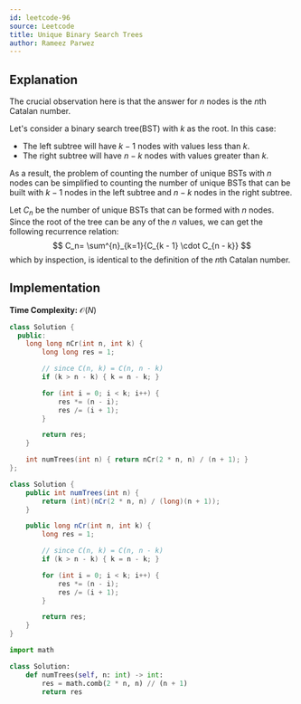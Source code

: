 ```yaml
---
id: leetcode-96
source: Leetcode
title: Unique Binary Search Trees
author: Rameez Parwez
---
```


## Explanation

The crucial observation here is that the answer for $n$ nodes is the $n$th Catalan number.

<Spoiler title = "Proof">

Let's consider a binary search tree(BST) with $k$ as the root.
In this case:
- The left subtree will have $k - 1$ nodes with values less than $k$.
- The right subtree will have $n - k$ nodes with values greater than $k$.

As a result, the problem of counting the number of unique BSTs with $n$ nodes can be simplified to
counting the number of unique BSTs that can be built with $k - 1$ nodes in the left subtree and $n - k$ nodes in the right subtree.

Let $C_n$ be the number of unique BSTs that can be formed with $n$ nodes.
Since the root of the tree can be any of the $n$ values, we can get the following recurrence relation:
$$
C_n= \sum^{n}_{k=1}{C_{k - 1} \cdot C_{n - k}}
$$
which by inspection, is identical to the definition of the $n$th Catalan number.

</Spoiler>

## Implementation

**Time Complexity:** $\mathcal{O}(N)$

<LanguageSection>
<CPPSection>

```cpp
class Solution {
  public:
	long long nCr(int n, int k) {
		long long res = 1;

		// since C(n, k) = C(n, n - k)
		if (k > n - k) { k = n - k; }

		for (int i = 0; i < k; i++) {
			res *= (n - i);
			res /= (i + 1);
		}

		return res;
	}

	int numTrees(int n) { return nCr(2 * n, n) / (n + 1); }
};
```

</CPPSection>
<JavaSection>

```java
class Solution {
    public int numTrees(int n) {
        return (int)(nCr(2 * n, n) / (long)(n + 1));
    }

    public long nCr(int n, int k) {
		long res = 1;

		// since C(n, k) = C(n, n - k)
		if (k > n - k) { k = n - k; }

		for (int i = 0; i < k; i++) {
			res *= (n - i);
			res /= (i + 1);
		}

		return res;
	}
}
```

</JavaSection>
<PySection>

```py
import math

class Solution:
	def numTrees(self, n: int) -> int:
		res = math.comb(2 * n, n) // (n + 1)
		return res
```

</PySection>
</LanguageSection>